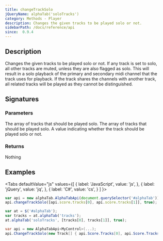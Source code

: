 ```yaml
---
title: changeTrackSolo
jQueryName: alphaTab('soloTracks')
category: Methods - Player
description: Changes the given tracks to be played solo or not.
sidebarPath: /docs/reference/api
since:  0.9.4
---
```


<SinceBadge since="0.9.4" />


## Description
Changes the given tracks to be played solo or not. If any track is set to solo, all other tracks are muted, unless they are also flagged as solo.
This will result in a solo playback of the primary and secondary midi channel that the track uses for playback. 
If the track shares the channels with another track, all related tracks will be played as they cannot be distinguished.

## Signatures

<TypeTable>
    <TypeRow type="js" name="function changeTrackSolo(tracks, solo)" />
    <TypeRow type="jquery" name="alphaTab('soloTracks', tracks, solo)" />
    <TypeRow type="net" name="void ChangeTrackSolo(Track[] tracks, bool solo)" />
</TypeTable>

### Parameters

<ParameterTable>
    <ParameterRow platform="js" name="tracks" type="alphaTab.model.Tracks[]">
        The array of tracks that should be played solo.
    </ParameterRow>
    <ParameterRow platform="net" name="tracks" type="AlphaTab.Model.Tracks[]">
        The array of tracks that should be played solo.
    </ParameterRow>
    <ParameterRow platform="all" name="solo" type="bool">
        A value indicating whether the track should be played solo or not.
    </ParameterRow>
</ParameterTable>

### Returns
Nothing

## Examples

<Tabs
  defaultValue="js"
  values={[
    { label: 'JavaScript', value: 'js', },
    { label: 'jQuery', value: 'jq', },
    { label: 'C#', value: 'cs', }
  ]
}>
<TabItem value="js">

```js
var api = new alphaTab.AlphaTabApi(document.querySelector('#alphaTab'));
api.changeTrackSolo([api.score.tracks[0], api.score.tracks[1]], true);
```

</TabItem>
<TabItem value="jq">

```js
var at = $('#alphaTab');
var tracks = at.alphaTab('tracks');
at.alphaTab('soloTracks', [tracks[0], tracks[1]], true);
```

</TabItem>
<TabItem value="cs">


```csharp
var api = new AlphaTabApi<MyControl>(...);
api.ChangeTrackSolo(new Track[] { api.Score.Tracks[0], api.Score.Tracks[1] }, true);
```

</TabItem>
</Tabs>
